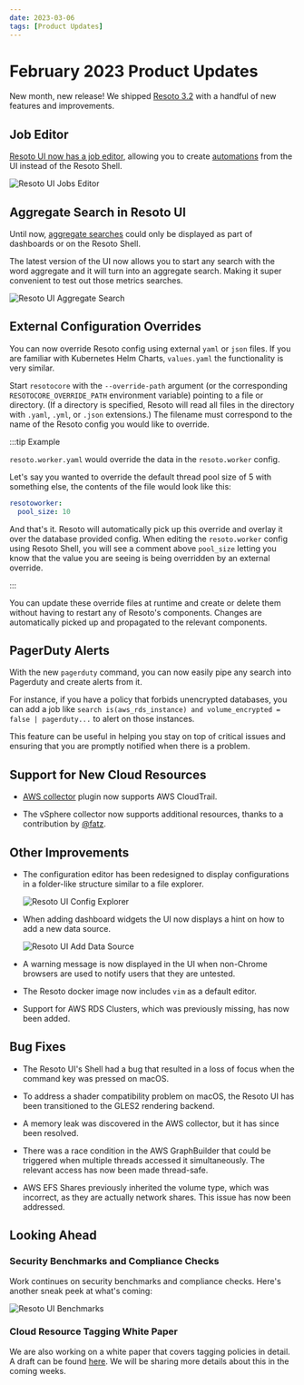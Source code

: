 ```yaml
---
date: 2023-03-06
tags: [Product Updates]
---
```


# February 2023 Product Updates

New month, new release! We shipped [Resoto 3.2](/releases/3.2.0) with a handful of new features and improvements.

<!--truncate-->

## Job Editor

[Resoto UI now has a job editor](../../../creating-and-managing-automations-with-the-resoto-job-editor/index.mdx), allowing you to create [automations](/docs/concepts/automation) from the UI instead of the Resoto Shell.

![Resoto UI Jobs Editor](./img/jobs_editor.png)

## Aggregate Search in Resoto UI

Until now, [aggregate searches](/docs/reference/cli/search-commands/aggregate) could only be displayed as part of dashboards or on the Resoto Shell.

The latest version of the UI now allows you to start any search with the word aggregate and it will turn into an aggregate search. Making it super convenient to test out those metrics searches.

![Resoto UI Aggregate Search](./img/aggregate_search.png)

## External Configuration Overrides

You can now override Resoto config using external `yaml` or `json` files. If you are familiar with Kubernetes Helm Charts, `values.yaml` the functionality is very similar.

Start `resotocore` with the `--override-path` argument (or the corresponding `RESOTOCORE_OVERRIDE_PATH` environment variable) pointing to a file or directory. (If a directory is specified, Resoto will read all files in the directory with `.yaml`, `.yml`, or `.json` extensions.) The filename must correspond to the name of the Resoto config you would like to override.

:::tip Example

`resoto.worker.yaml` would override the data in the `resoto.worker` config.

Let's say you wanted to override the default thread pool size of 5 with something else, the contents of the file would look like this:

```yaml
resotoworker:
  pool_size: 10
```

And that's it. Resoto will automatically pick up this override and overlay it over the database provided config. When editing the `resoto.worker` config using Resoto Shell, you will see a comment above `pool_size` letting you know that the value you are seeing is being overridden by an external override.

:::

You can update these override files at runtime and create or delete them without having to restart any of Resoto's components. Changes are automatically picked up and propagated to the relevant components.

## PagerDuty Alerts

With the new `pagerduty` command, you can now easily pipe any search into Pagerduty and create alerts from it.

For instance, if you have a policy that forbids unencrypted databases, you can add a job like `search is(aws_rds_instance) and volume_encrypted = false | pagerduty...` to alert on those instances.

This feature can be useful in helping you stay on top of critical issues and ensuring that you are promptly notified when there is a problem.

## Support for New Cloud Resources

- [AWS collector](/docs/how-to-guides/data-sources/collect-aws-resource-data) plugin now supports AWS CloudTrail.

- The vSphere collector now supports additional resources, thanks to a contribution by [@fatz](https://github.com/fatz).

## Other Improvements

- The configuration editor has been redesigned to display configurations in a folder-like structure similar to a file explorer.

  ![Resoto UI Config Explorer](./img/config_explorer.png)

- When adding dashboard widgets the UI now displays a hint on how to add a new data source.

  ![Resoto UI Add Data Source](./img/add_datasource.png)

- A warning message is now displayed in the UI when non-Chrome browsers are used to notify users that they are untested.

- The Resoto docker image now includes `vim` as a default editor.

- Support for AWS RDS Clusters, which was previously missing, has now been added.

## Bug Fixes

- The Resoto UI's Shell had a bug that resulted in a loss of focus when the command key was pressed on macOS.

- To address a shader compatibility problem on macOS, the Resoto UI has been transitioned to the GLES2 rendering backend.

- A memory leak was discovered in the AWS collector, but it has since been resolved.

- There was a race condition in the AWS GraphBuilder that could be triggered when multiple threads accessed it simultaneously. The relevant access has now been made thread-safe.

- AWS EFS Shares previously inherited the volume type, which was incorrect, as they are actually network shares. This issue has now been addressed.

## Looking Ahead

### Security Benchmarks and Compliance Checks

Work continues on security benchmarks and compliance checks. Here's another sneak peek at what's coming:

![Resoto UI Benchmarks](./img/benchmarks.png)

### Cloud Resource Tagging White Paper

We are also working on a white paper that covers tagging policies in detail. A draft can be found [here](https://docs.google.com/document/d/1oA_olUTlFby0spsMm_6zBH4Y4e16HIdDsIudCES-zOU/edit?usp=sharing). We will be sharing more details about this in the coming weeks.
